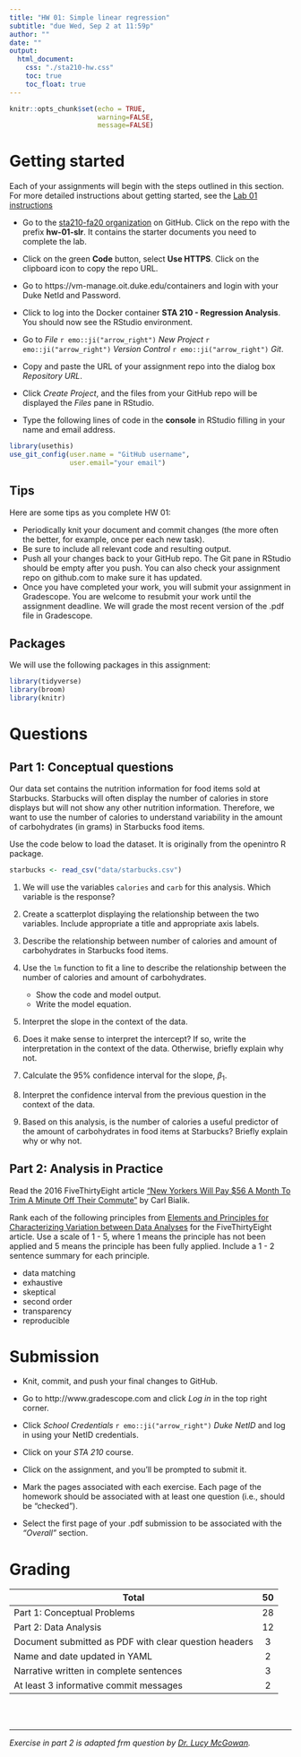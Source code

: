 ```yaml
---
title: "HW 01: Simple linear regression"
subtitle: "due Wed, Sep 2 at 11:59p"
author: ""
date: ""
output: 
  html_document:
    css: "./sta210-hw.css"
    toc: true
    toc_float: true
---
```


```r
knitr::opts_chunk$set(echo = TRUE,
                      warning=FALSE,
                      message=FALSE)
```

# Getting started

Each of your assignments will begin with the steps outlined in this section. For more detailed instructions about getting started, see the [Lab 01 instructions](https://sta210-fa20.netlify.app/labs/lab-01-practice-r.html)

- Go to the [sta210-fa20 organization](http://www.github.com/sta210-fa20) on GitHub. Click on the repo with the prefix **hw-01-slr**. It contains the starter documents you need to complete the lab.

- Click on the green **Code** button, select **Use HTTPS**. Click on the clipboard icon to copy the repo URL.

- Go to https://vm-manage.oit.duke.edu/containers and login with your Duke NetId and Password.

- Click to log into the Docker container **STA 210 - Regression Analysis**. You should now see the RStudio environment. 

- Go to *File* `r emo::ji("arrow_right")` *New Project* `r emo::ji("arrow_right")` *Version Control* `r emo::ji("arrow_right")` *Git*. 

- Copy and paste the URL of your assignment repo into the dialog box *Repository URL*. 

- Click *Create Project*, and the files from your GitHub repo will be displayed the *Files* pane in RStudio. 

- Type the following lines of code in the **console** in RStudio filling in your name and email address.

```r
library(usethis)
use_git_config(user.name = "GitHub username", 
               user.email="your email")
```

## Tips

Here are some tips as you complete HW 01:

- Periodically knit your document and commit changes (the more often the better, for example, once per each new task).
- Be sure to include all relevant code and resulting output.
- Push all your changes back to your GitHub repo. The Git pane in RStudio should be empty after you push. You can also check your assignment repo on github.com to make sure it has updated.
- Once you have completed your work, you will submit your assignment in Gradescope. You are welcome to resubmit your work until the assignment deadline. We will grade the most recent version of the .pdf file in Gradescope.

## Packages 

We will use the following packages in this assignment: 

```r
library(tidyverse)
library(broom)
library(knitr)
```

# Questions

## Part 1: Conceptual questions

Our data set contains the nutrition information for food items sold at Starbucks. Starbucks will often display the number of calories in store displays but will not show any other nutrition information. Therefore, we want to use the number of calories to understand variability in the amount of carbohydrates (in grams) in Starbucks food items. 

Use the code below to load the dataset. It is originally from the openintro R package.

```r
starbucks <- read_csv("data/starbucks.csv")
```


1. We will use the variables `calories` and `carb` for this analysis. Which variable is the response?

1. Create a scatterplot displaying the relationship between the two variables. Include appropriate a title and appropriate axis labels. 

1. Describe the relationship between number of calories and amount of carbohydrates in Starbucks food items.

1. Use the `lm` function to fit a line to describe the relationship between the number of calories and amount of carbohydrates. 
    - Show the code and model output. 
    - Write the model equation. 

1. Interpret the slope in the context of the data. 

1. Does it make sense to interpret the intercept? If so, write the interpretation in the context of the data. Otherwise, briefly explain why not. 

1. Calculate the 95% confidence interval for the slope, $\beta_1$. 

1. Interpret the confidence interval from the previous question in the context of the data. 

1. Based on this analysis, is the number of calories a useful predictor of the amount of carbohydrates in food items at Starbucks? Briefly explain why or why not.


## Part 2: Analysis in Practice

Read the 2016 FiveThirtyEight article ["New Yorkers Will Pay $56 A Month To Trim A Minute Off Their Commute"](https://fivethirtyeight.com/features/new-yorkers-will-pay-56-a-month-to-trim-a-minute-off-their-commute/) by Carl Bialik. 

Rank each of the following principles from  [Elements and Principles for Characterizing Variation between Data Analyses](https://arxiv.org/pdf/1903.07639.pdf) for the FiveThirtyEight article. Use a scale of 1 - 5, where 1 means the principle has not been applied and 5 means the principle has been fully applied. Include a 1 - 2 sentence summary for each principle.  

- data matching
- exhaustive
- skeptical
- second order
- transparency
- reproducible

# Submission

- Knit, commit, and push your final changes to GitHub.  


- Go to http://www.gradescope.com and click *Log in* in the top right corner. 

- Click *School Credentials* `r emo::ji("arrow_right")` *Duke NetID* and log in using your NetID credentials.

- Click on your *STA 210* course. 

- Click on the assignment, and you'll be prompted to submit it.

- Mark the pages associated with each exercise. Each page of the homework should be associated with at least one question (i.e., should be "checked"). 

- Select the first page of your .pdf submission to be associated with the *"Overall"* section.

# Grading

| **Total** | **50** |
|-------------------------------------------------------------|:--:|
| Part 1: Conceptual Problems | 28 |
| Part 2: Data Analysis | 12 |
| Document submitted as PDF with clear question headers 	| 3 | 
| Name and date updated in YAML 	| 2 |
| Narrative written in complete sentences | 3 	|
| At least 3 informative commit messages 	| 2 |

<br><br>

<hr>

*Exercise in part 2 is adapted frm question by  [Dr. Lucy McGowan](https://github.com/sta-212-f19/website).*
